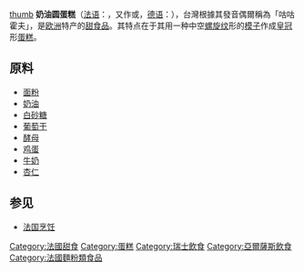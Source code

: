 {{unreferenced|time=2015-07-30T09:11:51+00:00}}
[[图像:Kouglof.png|thumb]]
'''奶油圆蛋糕'''（[[法语|法语]]：{{lang|fr|kouglof}}，又作{{lang|fr|kugelopf}}或{{lang|fr|kougelhopf}}，[[德语|德语]]：{{lang|de|Gugelhupf}}），台灣根據其發音偶爾稱為「咕咕霍夫」，是[[欧洲|欧洲]]特产的[[甜品|甜食品]]。其特点在于其用一种中空[[螺旋|螺旋纹]]形的[[模具|模子]]作成[[皇冠|皇冠]]形[[蛋糕|蛋糕]]。

== 原料 ==
*[[面粉|面粉]]
*[[鮮奶油|奶油]]
*[[白砂糖|白砂糖]]
*[[葡萄干|葡萄干]]
*[[酵母|酵母]]
*[[鸡蛋|鸡蛋]]
*[[牛奶|牛奶]]
*[[杏仁|杏仁]]

== 参见 ==
*[[法国烹饪|法国烹饪]]
{{蛋糕}}
[[Category:法國甜食|Category:法國甜食]]
[[Category:蛋糕|Category:蛋糕]]
[[Category:瑞士飲食|Category:瑞士飲食]]
[[Category:亞爾薩斯飲食|Category:亞爾薩斯飲食]]
[[Category:法國麵粉類食品|Category:法國麵粉類食品]]